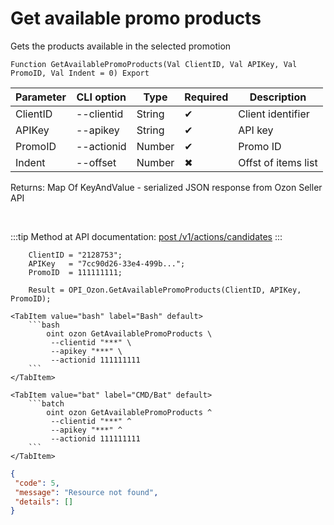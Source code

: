 ﻿---
sidebar_position: 2
---


# Get available promo products
 Gets the products available in the selected promotion



`Function GetAvailablePromoProducts(Val ClientID, Val APIKey, Val PromoID, Val Indent = 0) Export`

  | Parameter | CLI option | Type | Required | Description |
  |-|-|-|-|-|
  | ClientID | --clientid | String | &#x2714; | Client identifier |
  | APIKey | --apikey | String | &#x2714; | API key |
  | PromoID | --actionid | Number | &#x2714; | Promo ID |
  | Indent | --offset | Number | &#x2716; | Offst of items list |

  
  Returns:  Map Of KeyAndValue - serialized JSON response from Ozon Seller API

<br/>

:::tip
Method at API documentation: [post /v1/actions/candidates](https://docs.ozon.ru/api/seller/#operation/PromosCandidates)
:::
<br/>


```bsl title="1C:Enterprise/OneScript code example"
    ClientID = "2128753";
    APIKey   = "7cc90d26-33e4-499b...";
    PromoID  = 111111111;

    Result = OPI_Ozon.GetAvailablePromoProducts(ClientID, APIKey, PromoID);
```
 

 <Tabs>
  
    <TabItem value="bash" label="Bash" default>
        ```bash
            oint ozon GetAvailablePromoProducts \
             --clientid "***" \
             --apikey "***" \
             --actionid 111111111
        ```
    </TabItem>
  
    <TabItem value="bat" label="CMD/Bat" default>
        ```batch
            oint ozon GetAvailablePromoProducts ^
             --clientid "***" ^
             --apikey "***" ^
             --actionid 111111111
        ```
    </TabItem>
</Tabs>


```json title="Result"
{
 "code": 5,
 "message": "Resource not found",
 "details": []
}
```
